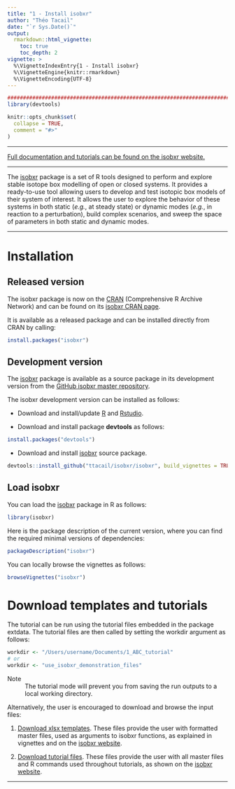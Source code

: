 ```yaml
---
title: "1 - Install isobxr"
author: "Théo Tacail"
date: "`r Sys.Date()`" 
output: 
  rmarkdown::html_vignette:
    toc: true
    toc_depth: 2
vignette: >
  %\VignetteIndexEntry{1 - Install isobxr}
  %\VignetteEngine{knitr::rmarkdown}
  %\VignetteEncoding{UTF-8}
---
```



```r
#####################################################################################
library(devtools)

knitr::opts_chunk$set(
  collapse = TRUE,
  comment = "#>"
)
```

----

[Full documentation and tutorials can be found on the isobxr website.](https://ttacail.github.io/isobxr_web/)

----

The [isobxr](https://ttacail.github.io/isobxr/) package is a set of R tools 
designed to perform and explore stable isotope box modelling 
of open or closed systems.
It provides a ready-to-use tool allowing users to 
develop and test isotopic box models of their system of interest. 
It allows the user to explore the behavior of these systems
in both static (*e.g.*, at steady state) or dynamic modes 
(*e.g.*, in reaction to a perturbation), 
build complex scenarios, and sweep the space of parameters in both static 
and dynamic modes.

----

# Installation

## Released version

The isobxr package is now on the [CRAN](https://cran.r-project.org/) (Comprehensive R Archive Network) 
and can be found on its [isobxr CRAN page](https://CRAN.R-project.org/package=isobxr). 

It is available as a released package and can be installed directly from CRAN by calling:

```r
install.packages("isobxr")
```

## Development version

The [isobxr](https://ttacail.github.io/isobxr/) package is available as a source package in its development version
from the [GitHub isobxr master repository](https://github.com/ttacail/isobxr).

The isobxr development version can be installed as follows:

* Download and install/update [R](https://cran.r-project.org/) and 
[Rstudio](https://posit.co/download/rstudio-desktop/).

* Download and install package **devtools** as follows:

```r
install.packages("devtools")
```

* Download and install [isobxr](https://ttacail.github.io/isobxr/) source package.

```r
devtools::install_github("ttacail/isobxr/isobxr", build_vignettes = TRUE) # FALSE if no pandoc/Rstudio 
```

## Load **isobxr**
You can load the [isobxr](https://ttacail.github.io/isobxr/) package in R
as follows:
```r
library(isobxr)
```

Here is the package description of the current version, 
where you can find the required minimal versions of dependencies:
```r
packageDescription("isobxr")
```

You can locally browse the vignettes as follows:
```r
browseVignettes("isobxr")
```

# Download templates and tutorials

The tutorial can be run using the tutorial files embedded in the package extdata. 
The tutorial files are then called by setting the workdir argument as follows: 
```r
workdir <- "/Users/username/Documents/1_ABC_tutorial"
# or
workdir <- "use_isobxr_demonstration_files"
```

Note
:    The tutorial mode will prevent you from saving the run outputs to a local working directory.

Alternatively, the user is encouraged to download and browse the input files: 

1. [Download xlsx templates](https://ttacail.github.io/source/demos/0_excel_templates.zip).
These files provide the user with formatted master files, 
used as arguments to isobxr functions, as explained in vignettes and on the [isobxr website](https://ttacail.github.io/isobxr_web/).

2. [Download tutorial files](https://ttacail.github.io/source/demos/1_ABC_tutorial.zip). 
These files provide the user with all master files and R commands 
used throughout tutorials, as shown on the [isobxr website](https://ttacail.github.io/isobxr_web/).

----

